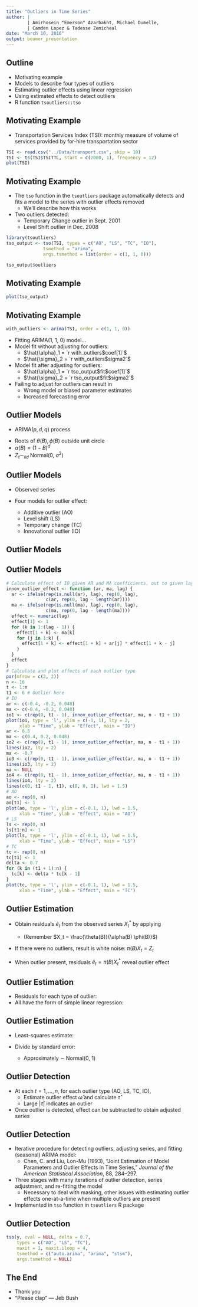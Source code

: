 ```yaml
---
title: "Outliers in Time Series"
author: |
        | Amirhosein "Emerson" Azarbakht, Michael Dumelle,
        | Camden Lopez & Tadesse Zemicheal
date: "March 10, 2016"
output: beamer_presentation
---
```


## Outline

- Motivating example
- Models to describe four types of outliers
- Estimating outlier effects using linear regression
- Using estimated effects to detect outliers
- R function `tsoutliers::tso`

## Motivating Example

- Transportation Services Index (TSI): monthly measure of volume of services
provided by for-hire transportation sector

```r
TSI <- read.csv("../Data/transport.csv", skip = 10)
TSI <- ts(TSI$TSITTL, start = c(2000, 1), frequency = 12)
plot(TSI)
```

## Motivating Example

- The `tso` function in the `tsoutliers` package automatically detects and
fits a model to the series with outlier effects removed
    - We'll describe how this works
- Two outliers detected:
    - Temporary Change outlier in Sept. 2001
    - Level Shift outlier in Dec. 2008

```r
library(tsoutliers)
tso_output <- tso(TSI, types = c("AO", "LS", "TC", "IO"),
              tsmethod = "arima",
              args.tsmethod = list(order = c(1, 1, 0)))
```

```r
tso_output$outliers
```

## Motivating Example

```r
plot(tso_output)
```

## Motivating Example

```r
with_outliers <- arima(TSI, order = c(1, 1, 0))
```

- Fitting ARIMA(1, 1, 0) model...
- Model fit without adjusting for outliers:
    - $\hat{\alpha}_1 = `r with_outliers$coef[1]`$
    - $\hat{\sigma}_2 = `r with_outliers$sigma2`$
- Model fit after adjusting for outliers:
    - $\hat{\alpha}_1 = `r tso_output$fit$coef[1]`$
    - $\hat{\sigma}_2 = `r tso_output$fit$sigma2`$

- Failing to adjust for outliers can result in
    - Wrong model or biased parameter estimates
    - Increased forecasting error

## Outlier Models

- ARIMA($p, d, q$) process

\begin{equation*}
X_t = \frac{\theta(B)}{\alpha(B) \phi(B)} Z_t 
\end{equation*}

- Roots of $\theta(B), \phi(B)$ outside unit circle
- $\alpha(B) = (1 - B)^d$
- $Z_t \sim_{iid}$ Normal(0, $\sigma^2$)

## Outlier Models

- Observed series
\begin{equation*}
X^*_t = X_t + \text{ outlier effect}
\end{equation*}

- Four models for outlier effect:
    - Additive outlier (AO)
    - Level shift (LS)
    - Temporary change (TC)
    - Innovational outlier (IO)

## Outlier Models

\begin{align*}
\text{AO:}\hspace{1cm}X^*_t &= X_t + \omega I_t(t_1) \\
\text{LS:}\hspace{1cm}X^*_t &= X_t + \frac{1}{1 - B} \omega I_t(t_1) \\
\text{TC:}\hspace{1cm}X^*_t &= X_t + \frac{1}{(1 - \delta B)} \omega I_t(t_1) \\
\text{IO:}\hspace{1cm}X^*_t &= \frac{\theta(B)}{\alpha(B) \phi(B)}\left[Z_t + \omega I_{t_1}(t)\right]
\end{align*}

## Outlier Models

```r
# Calculate effect of IO given AR and MA coefficients, out to given lag
innov_outlier_effect <- function (ar, ma, lag) {
  ar <- ifelse(rep(is.null(ar), lag), rep(0, lag),
               c(ar, rep(0, lag - length(ar))))
  ma <- ifelse(rep(is.null(ma), lag), rep(0, lag),
               c(ma, rep(0, lag - length(ma))))
  effect <- numeric(lag)
  effect[1] <- 1
  for (k in 1:(lag - 1)) {
    effect[1 + k] <- ma[k]
    for (j in 1:k) {
      effect[1 + k] <- effect[1 + k] + ar[j] * effect[1 + k - j]
    }
  }
  effect
}
# Calculate and plot effects of each outlier type
par(mfrow = c(2, 2))
n <- 16
t <- 1:n
t1 <- 6 # Outlier here
# IO
ar <- c(-0.4, -0.2, 0.048)
ma <- c(-0.4, -0.2, 0.048)
io1 <- c(rep(0, t1 - 1), innov_outlier_effect(ar, ma, n - t1 + 1))
plot(io1, type = 'l', ylim = c(-1, 1), lty = 2,
     xlab = "Time", ylab = "Effect", main = "IO")
ar <- 0.5
ma <- c(0.4, 0.2, 0.048)
io2 <- c(rep(0, t1 - 1), innov_outlier_effect(ar, ma, n - t1 + 1))
lines(io2, lty = 2)
ma <- -0.7
io3 <- c(rep(0, t1 - 1), innov_outlier_effect(ar, ma, n - t1 + 1))
lines(io3, lty = 2)
ma <- NULL
io4 <- c(rep(0, t1 - 1), innov_outlier_effect(ar, ma, n - t1 + 1))
lines(io4, lty = 2)
lines(c(0, t1 - 1, t1), c(0, 0, 1), lwd = 1.5)
# AO
ao <- rep(0, n)
ao[t1] <- 1
plot(ao, type = 'l', ylim = c(-0.1, 1), lwd = 1.5,
     xlab = "Time", ylab = "Effect", main = "AO")
# LS
ls <- rep(0, n)
ls[t1:n] <- 1
plot(ls, type = 'l', ylim = c(-0.1, 1), lwd = 1.5,
     xlab = "Time", ylab = "Effect", main = "LS")
# TC
tc <- rep(0, n)
tc[t1] <- 1
delta <- 0.7
for (k in (t1 + 1):n) {
  tc[k] <- delta * tc[k - 1]
}
plot(tc, type = 'l', ylim = c(-0.1, 1), lwd = 1.5,
     xlab = "Time", ylab = "Effect", main = "TC")

```

## Outlier Estimation

- Obtain residuals $\hat{e}_t$ from the observed series $X^*_t$ by applying
\begin{equation*}
\pi(B) = \frac{\alpha(B) \phi(B)}{\theta(B)} = 1 - \pi_1B - \pi_2B^2 - \pi_3B^3 - ...
\end{equation*}

    - (Remember $X_t = \frac{\theta(B)}{\alpha(B) \phi(B)}$)
- If there were no outliers, result is white noise: $\pi(B) X_t = Z_t$
- When outlier present, residuals $\hat{e}_t = \pi(B) X^*_t$ reveal outlier effect

## Outlier Estimation

- Residuals for each type of outlier:
\begin{align*}
\text{IO:}\hspace{1cm}\hat{e}_t &= \omega I_t(t_1) + Z_t \\
\text{AO:}\hspace{1cm}\hat{e}_t &= \omega \pi(B) I_t(t_1) + Z_t \\
\text{LS:}\hspace{1cm}\hat{e}_t &= \omega \frac{\pi(B)}{1 - B} I_t(t_1) + Z_t \\
\text{TC:}\hspace{1cm}\hat{e}_t &= \omega \frac{\pi(B)}{1 - \delta B} I_t(t_1) + Z_t
\end{align*}
- All have the form of simple linear regression:
\begin{equation*}
\hat{e}_t = \omega x_t + Z_t
\end{equation*}

## Outlier Estimation

- Least-squares estimate:
\begin{equation*}
\hat{\omega} = \frac{\sum_{t = t_1}^{n} \hat{e}_t x_{t}}{\sum_{t = t_1}^{n} x^2_{t}}
\end{equation*}

- Divide by standard error:
\begin{equation*}
\hat{\tau} = \frac{\hat{\omega}}{\hat{\sigma} / \sqrt{\sum_{t = t_1}^{n} x^2_t}}
\end{equation*}
    - Approximately $\sim$ Normal(0, 1)

## Outlier Detection

- At each $t = 1, \dots, n$, for each outlier type (AO, LS, TC, IO),
    - Estimate outlier effect $\hat{\omega}$ and calculate $\hat{\tau}$
    - Large $|\hat{\tau}|$ indicates an outlier
- Once outlier is detected, effect can be subtracted to obtain adjusted series

## Outlier Detection

- Iterative procedure for detecting outliers, adjusting series,
and fitting (seasonal) ARIMA model:
    - Chen, C. and Liu, Lon-Mu (1993), "Joint Estimation of Model Parameters and
Outlier Effects in Time Series," *Journal of the American Statistical
Association*, 88, 284--297.

- Three stages with many iterations of outlier detection, series adjustment,
and re-fitting the model
    - Necessary to deal with masking, other issues with estimating outlier effects
    one-at-a-time when multiple outliers are present
- Implemented in `tso` function in `tsoutliers` R package

## Outlier Detection

```r
tso(y, cval = NULL, delta = 0.7,
    types = c("AO", "LS", "TC"),
    maxit = 1, maxit.iloop = 4,
    tsmethod = c("auto.arima", "arima", "stsm"),
    args.tsmethod = NULL)
```

## The End

- Thank you
- "Please clap" --- Jeb Bush